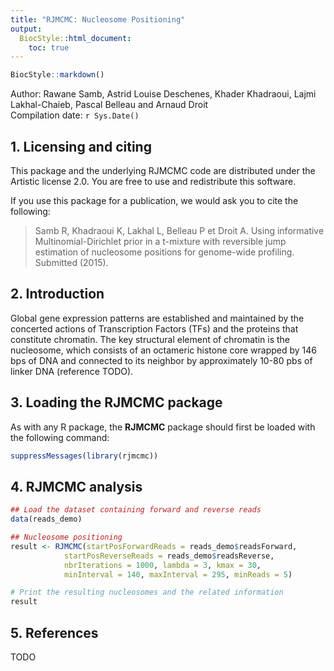 ```yaml
---
title: "RJMCMC: Nucleosome Positioning"
output:
  BiocStyle::html_document:
    toc: true
---
```


<!--
%\VignetteEngine{knitr::rmarkdown}
%\VignettePackage{rjmcmc}
%\VignetteIndexEntry{rjmcmc: nucleosome positioning}
-->

```r
BiocStyle::markdown()
```

Author: Rawane Samb, Astrid Louise Deschenes, Khader Khadraoui, Lajmi Lakhal-Chaieb, 
Pascal Belleau and Arnaud Droit<br />
Compilation date: `r Sys.Date()`

## 1. Licensing and citing

This package and the underlying RJMCMC code are distributed 
under the Artistic license 2.0. You are free to use and redistribute 
this software. 

If you use this package for a publication, we would ask you to cite the
following:

> Samb R, Khadraoui K, Lakhal L, Belleau P et Droit A. Using informative 
> Multinomial-Dirichlet prior in a t-mixture with reversible jump estimation 
> of nucleosome positions for genome-wide profiling. Submitted (2015). 

## 2. Introduction

Global gene expression patterns are established and maintained by the 
concerted actions of Transcription Factors (TFs) and the proteins that 
constitute chromatin. The key structural element of chromatin is the 
nucleosome, which consists of an octameric histone core wrapped by 146 bps 
of DNA and connected to its neighbor by approximately 10-80 pbs of linker 
DNA (reference TODO).

## 3. Loading the RJMCMC package

As with any R package, the **RJMCMC** package should first be loaded with 
the following command:

```r
suppressMessages(library(rjmcmc))
```

## 4. RJMCMC analysis

```r
## Load the dataset containing forward and reverse reads
data(reads_demo)

## Nucleosome positioning
result <- RJMCMC(startPosForwardReads = reads_demo$readsForward,
            startPosReverseReads = reads_demo$readsReverse,
            nbrIterations = 1000, lambda = 3, kmax = 30,
            minInterval = 140, maxInterval = 295, minReads = 5)

# Print the resulting nucleosomes and the related information
result
```

## 5. References

TODO
